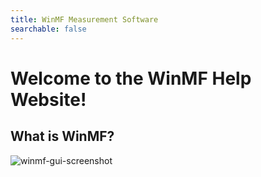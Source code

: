 ```yaml
---
title: WinMF Measurement Software
searchable: false
---
```

 
# Welcome to the WinMF Help Website!

## What is WinMF?

![winmf-gui-screenshot](/winmf-gui-screenshot.jpg)